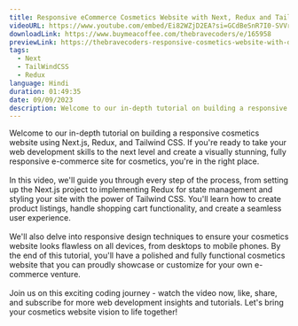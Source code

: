 ```yaml
---
title: Responsive eCommerce Cosmetics Website with Next, Redux and Tailwind CSS in Hindi
videoURL: https://www.youtube.com/embed/Ei82WZjD2EA?si=GCdBeSnR7I0-SVVr
downloadLink: https://www.buymeacoffee.com/thebravecoders/e/165958
previewLink: https://thebravecoders-responsive-cosmetics-website-with-dg110g8i1.vercel.app
tags:
  - Next
  - TailWindCSS
  - Redux
language: Hindi
duration: 01:49:35
date: 09/09/2023
description: Welcome to our in-depth tutorial on building a responsive cosmetics website using Next.js, Redux, and Tailwind CSS. If you're ready to take your web development skills to the next level and create a visually stunning, fully responsive e-commerce site for cosmetics, you're in the right place.
---
```


Welcome to our in-depth tutorial on building a responsive cosmetics website using Next.js, Redux, and Tailwind CSS. If you're ready to take your web development skills to the next level and create a visually stunning, fully responsive e-commerce site for cosmetics, you're in the right place.<br /><br />In this video, we'll guide you through every step of the process, from setting up the Next.js project to implementing Redux for state management and styling your site with the power of Tailwind CSS. You'll learn how to create product listings, handle shopping cart functionality, and create a seamless user experience.<br /><br />We'll also delve into responsive design techniques to ensure your cosmetics website looks flawless on all devices, from desktops to mobile phones. By the end of this tutorial, you'll have a polished and fully functional cosmetics website that you can proudly showcase or customize for your own e-commerce venture.<br /><br />Join us on this exciting coding journey - watch the video now, like, share, and subscribe for more web development insights and tutorials. Let's bring your cosmetics website vision to life together!
